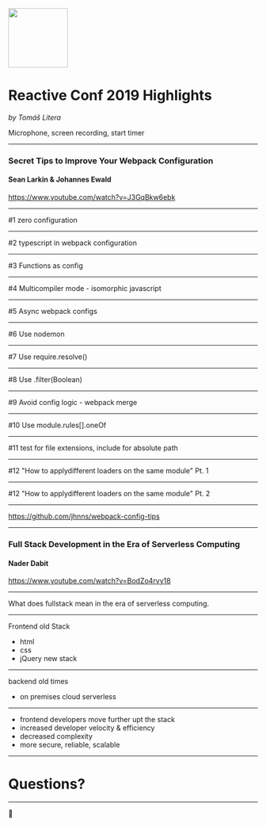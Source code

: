 
<Head>
  <title>Compres Team CI/CD – Tomas Litera</title>
  <meta name="twitter:card" content="summary_large_image" />
  <meta name="twitter:creator" content="@tomaslitera" />
  <meta
    property="https://lmc-reactive-conf-2019-highlights.netlify.app/presentation.png"
  />
  <meta
    property="og:title"
    content="Reactive Conf 2019 Highlights – Tomas Litera"
  />
</Head>

<img src={lmcLogo} width="120" />

# Reactive Conf 2019 Highlights

_by Tomáš Litera_

<Notes>Microphone, screen recording, start timer</Notes>

---

### Secret Tips to Improve Your Webpack Configuration

#### Sean Larkin & Johannes Ewald

https://www.youtube.com/watch?v=J3GqBkw6ebk

---

#1 zero configuration

---

#2 typescript in webpack configuration

---

#3 Functions as config

---

#4 Multicompiler mode - isomorphic javascript

---

#5 Async webpack configs

---

#6 Use nodemon

---

#7 Use require.resolve()

---

#8 Use .filter(Boolean)

---

#9 Avoid config logic - webpack merge

---

#10 Use module.rules[].oneOf

---

#11 test for file extensions, include for absolute path

---

#12 "How to applydifferent loaders on the same module" Pt. 1

---

#12 "How to applydifferent loaders on the same module" Pt. 2

---

https://github.com/jhnns/webpack-config-tips

---

### Full Stack Development in the Era of Serverless Computing

#### Nader Dabit

https://www.youtube.com/watch?v=BodZo4rvy18

---

What does fullstack mean in the era of serverless computing.

---

Frontend
old Stack
- html
- css
- jQuery
new stack

---

backend
old times
- on premises
cloud
serverless

---

<ul>
  <Appear>
    <li>frontend developers move further upt the stack</li>
    <li>increased developer velocity & efficiency</li>
    <li>decreased complexity</li>
    <li>more secure, reliable, scalable</li>
  </Appear>
</ul>

---

# Questions?

---

👋
